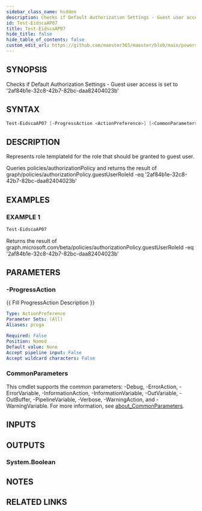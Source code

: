 ```yaml
---
sidebar_class_name: hidden
description: Checks if Default Authorization Settings - Guest user access is set to '2af84b1e-32c8-42b7-82bc-daa82404023b'
id: Test-EidscaAP07
title: Test-EidscaAP07
hide_title: false
hide_table_of_contents: false
custom_edit_url: https://github.com/maester365/maester/blob/main/powershell/public/Test-EidscaAP07.ps1
---
```


## SYNOPSIS

Checks if Default Authorization Settings - Guest user access is set to '2af84b1e-32c8-42b7-82bc-daa82404023b'

## SYNTAX

```powershell
Test-EidscaAP07 [-ProgressAction <ActionPreference>] [<CommonParameters>]
```

## DESCRIPTION

Represents role templateId for the role that should be granted to guest user.

Queries policies/authorizationPolicy
and returns the result of
 graph/policies/authorizationPolicy.guestUserRoleId -eq '2af84b1e-32c8-42b7-82bc-daa82404023b'

## EXAMPLES

### EXAMPLE 1

```powershell
Test-EidscaAP07
```

Returns the result of graph.microsoft.com/beta/policies/authorizationPolicy.guestUserRoleId -eq '2af84b1e-32c8-42b7-82bc-daa82404023b'

## PARAMETERS

### -ProgressAction

\{\{ Fill ProgressAction Description \}\}

```yaml
Type: ActionPreference
Parameter Sets: (All)
Aliases: proga

Required: False
Position: Named
Default value: None
Accept pipeline input: False
Accept wildcard characters: False
```

### CommonParameters

This cmdlet supports the common parameters: -Debug, -ErrorAction, -ErrorVariable, -InformationAction, -InformationVariable, -OutVariable, -OutBuffer, -PipelineVariable, -Verbose, -WarningAction, and -WarningVariable. For more information, see [about_CommonParameters](http://go.microsoft.com/fwlink/?LinkID=113216).

## INPUTS

## OUTPUTS

### System.Boolean

## NOTES

## RELATED LINKS
